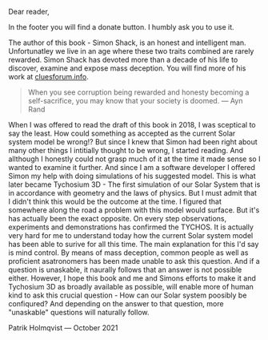 Dear reader,

In the footer you will find a donate button. I humbly ask you to use it.

The author of this book - Simon Shack, is an honest and intelligent man. Unfortunatley we live in an age where these two traits combined are rarely rewarded. Simon Shack has devoted more than a decade of his life to discover, examine and expose mass deception. You will find more of his work at [cluesforum.info](http://cluesforum.info/).

>When you see corruption being rewarded and honesty becoming a self-sacrifice, you may know that your society is doomed.
— Ayn Rand

When I was offered to read the draft of this book in 2018, I was sceptical to say the least. How could something as accepted as the current Solar system model be wrong!? But since I knew that Simon had been right about many other things I intitially thought to be wrong, I started reading. And allthough I honestly could not grasp much of it at the time it made sense so I wanted to examine it further. And since I am a software developer I offered Simon my help with doing simulations of his suggested model. This is what later became Tychosium 3D - The first simulation of our Solar System that is in accordance with geometry and the laws of physics. But I must admit that I didn't think this would be the outcome at the time. I figured that somewhere along the road a problem with this model would surface. But it's has actually been the exact opposite. On every step observations, experiments and demonstrations has confirmed the TYCHOS. It is actually very hard for me to understand today how the current Solar system model has been able to surive for all this time. The main explanation for this I'd say is mind control. By means of mass deception, common people as well as proficient asatronomers has been made unable to ask this question. And if a question is unaskable, it naurally follows that an answer is not possible either. However, I hope this book and me and Simons efforts to make it and Tychosium 3D as broadly available as possible, will enable more of human kind to ask this crucial question - How can our Solar system poosibly be confiqured? And depending on the answer to that question, more "unaskable" questions will naturally follow.

Patrik Holmqvist — October 2021
